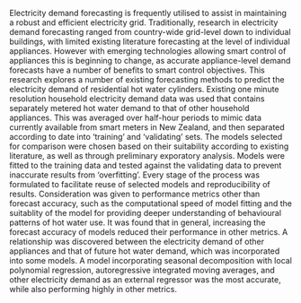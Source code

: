 Electricity demand forecasting is frequently utilised to assist in maintaining a robust and efficient electricity grid.
Traditionally, research in electricity demand forecasting ranged from country-wide grid-level down to individual buildings, with limited existing literature forecasting at the level of individual appliances.
However with emerging technologies allowing smart control of appliances this is beginning to change, as accurate appliance-level demand forecasts have a number of benefits to smart control objectives.
This research explores a number of existing forecasting methods to predict the electricity demand of residential hot water cylinders.
Existing one minute resolution household electricity demand data was used that contains separately metered hot water demand to that of other household appliances. 
This was averaged over half-hour periods to mimic data currently available from smart meters in New Zealand, and then separated according to date into 'training' and 'validating' sets.
The models selected for comparison were chosen based on their suitability according to existing literature, as well as through preliminary exporatory analysis.
Models were fitted to the training data and tested against the validating data to prevent inaccurate results from 'overfitting'.
Every stage of the process was formulated to facilitate reuse of selected models and reproducibility of results. 
Consideration was given to performance metrics other than forecast accuracy, such as the computational speed of model fitting and the suitablity of the model for providing deeper understanding of behavioural patterns of hot water use.
It was found that in general, increasing the forecast accuracy of models reduced their performance in other metrics.
A relationship was discovered between the electricity demand of other appliances and that of future hot water demand, which was incorporated into some models.
A model incorporating seasonal decomposition with local polynomial regression, autoregressive integrated moving averages, and other electricity demand as an external regressor was the most accurate, while also performing highly in other metrics.
